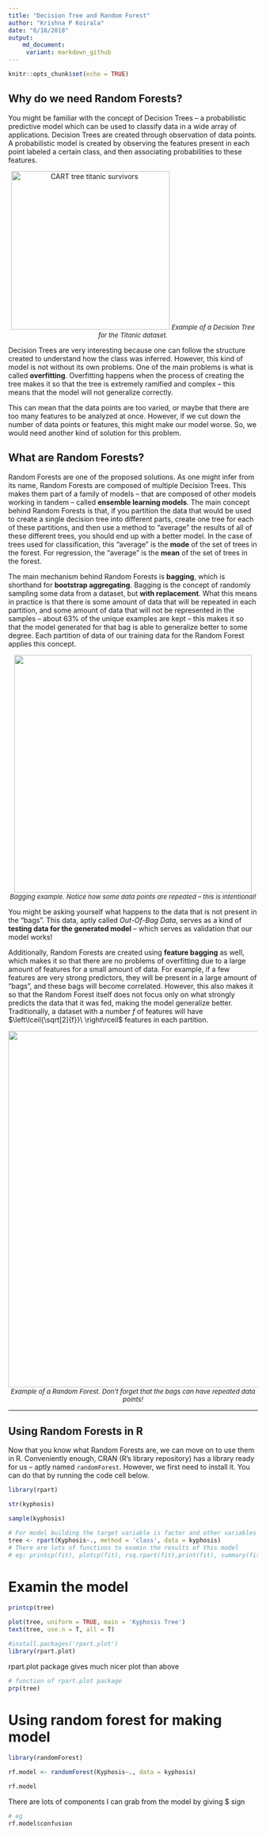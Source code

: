 ```yaml
---
title: "Decision Tree and Random Forest"
author: "Krishna P Koirala"
date: "6/18/2018"
output:
    md_document:
     variant: markdown_github
---
```


```r
knitr::opts_chunk$set(echo = TRUE)
```



## Why do we need Random Forests?

You might be familiar with the concept of Decision Trees -- a probabilistic predictive model which can be used to classify data in a wide array of applications. Decision Trees are created through observation of data points. A probabilistic model is created by observing the features present in each point labeled a certain class, and then associating probabilities to these features.

<center>
<a title="By Stephen Milborrow (Own work) [CC BY-SA 3.0 (http://creativecommons.org/licenses/by-sa/3.0) or GFDL (http://www.gnu.org/copyleft/fdl.html)], via Wikimedia Commons" href="https://commons.wikimedia.org/wiki/File%3ACART_tree_titanic_survivors.png"><img width="320" alt="CART tree titanic survivors" src="https://upload.wikimedia.org/wikipedia/commons/f/f3/CART_tree_titanic_survivors.png"/></a>
<font size="2">*Example of a Decision Tree for the Titanic dataset.*</font>
</center>

Decision Trees are very interesting because one can follow the structure created to understand how the class was inferred. However, this kind of model is not without its own problems. One of the main problems is what is called **overfitting**. Overfitting happens when the process of creating the tree makes it so that the tree is extremely ramified and complex -- this means that the model will not generalize correctly.

This can mean that the data points are too varied, or maybe that there are too many features to be analyzed at once. However, if we cut down the number of data points or features, this might make our model worse. So, we would need another kind of solution for this problem.

## What are Random Forests?

Random Forests are one of the proposed solutions. As one might infer from its name, Random Forests are composed of multiple Decision Trees. This makes them part of a family of models -- that are composed of other models working in tandem -- called **ensemble learning models**. The main concept behind Random Forests is that, if you partition the data that would be used to create a single decision tree into different parts, create one tree for each of these partitions, and then use a method to "average" the results of all of these different trees, you should end up with a better model. In the case of trees used for classification, this "average" is the **mode** of the set of trees in the forest. For regression, the "average" is the **mean** of the set of trees in the forest.

The main mechanism behind Random Forests is **bagging**, which is shorthand for **bootstrap aggregating**. Bagging is the concept of randomly sampling some data from a dataset, but **with replacement**. What this means in practice is that there is some amount of data that will be repeated in each partition, and some amount of data that will not be represented in the samples -- about 63% of the unique examples are kept -- this makes it so that the model generated for that bag is able to generalize better to some degree. Each partition of data of our training data for the Random Forest applies this concept.

<center>
<img src="https://ibm.box.com/shared/static/5m7lep2u6fzt6ors1b0kpgv0jtzh3z7z.png" width="480">
<font size="2">*Bagging example. Notice how some data points are repeated -- this is intentional!*</font>
</center>

You might be asking yourself what happens to the data that is not present in the "bags". This data, aptly called *Out-Of-Bag Data*, serves as a kind of **testing data for the generated model** -- which serves as validation that our model works!

Additionally, Random Forests are created using **feature bagging** as well, which makes it so that there are no problems of overfitting due to a large amount of features for a small amount of data. For example, if a few features are very strong predictors, they will be present in a large amount of "bags", and these bags will become correlated. However, this also makes it so that the Random Forest itself does not focus only on what strongly predicts the data that it was fed, making the model generalize better. Traditionally, a dataset with a number $f$ of features will have $\left\lceil{\sqrt[2]{f}}\ \right\rceil$ features in each partition.

<center>
<img src="https://ibm.box.com/shared/static/a4b0d3eg7vtuh8wipj9eo4bat9szow67.png" width="720">
<font size="2">*Example of a Random Forest. Don't forget that the bags can have repeated data points!*</font>
</center>

---

## Using Random Forests in R
Now that you know what Random Forests are, we can move on to use them in R. Conveniently enough, CRAN (R's library repository) has a library ready for us -- aptly named `randomForest`. However, we first need to install it. You can do that by running the code cell below.

```r
library(rpart)
```

```r
str(kyphosis)
```

```r
sample(kyphosis)
```

```r
# For model building the target variable is factor and other variables are integers
tree <- rpart(Kyphosis~., method = 'class', data = kyphosis)
# There are lots of functions to examin the results of this model
# eg: printcp(fit), plotcp(fit), rsq.rpart(fit),print(fit), summary(fit), plot(fit), text(fit), post(fit, file =)
```

# Examin the model

```r
printcp(tree)
```

```r
plot(tree, uniform = TRUE, main = 'Kyphosis Tree')
text(tree, use.n = T, all = T)
```

```r
#install.packages('rpart.plot')
library(rpart.plot)
```

rpart.plot package gives much nicer plot than above
```r
# function of rpart.plot package
prp(tree)
```

# Using random forest for making model

```r
library(randomForest)
```

```r
rf.model <- randomForest(Kyphosis~., data = kyphosis)
```

```r
rf.model
```

There are lots of components I can grab from the model by giving $ sign

```r
# eg
rf.model$confusion
```


